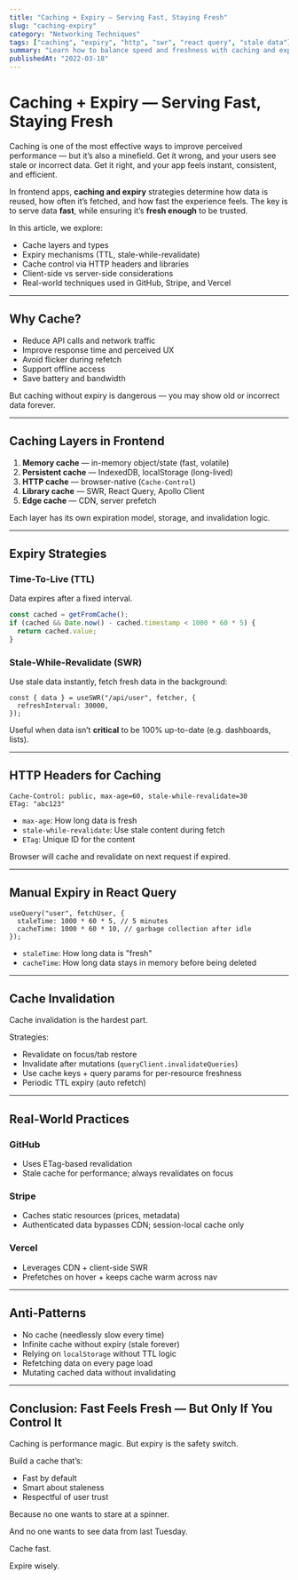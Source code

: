 ```yaml
---
title: "Caching + Expiry — Serving Fast, Staying Fresh"
slug: "caching-expiry"
category: "Networking Techniques"
tags: ["caching", "expiry", "http", "swr", "react query", "stale data"]
summary: "Learn how to balance speed and freshness with caching and expiry techniques. Explore stale-while-revalidate, HTTP headers, memory vs persistent caches, and how top apps like GitHub and Stripe manage cache invalidation."
publishedAt: "2022-03-18"
---
```


# Caching + Expiry — Serving Fast, Staying Fresh

Caching is one of the most effective ways to improve perceived performance — but it’s also a minefield. Get it wrong, and your users see stale or incorrect data. Get it right, and your app feels instant, consistent, and efficient.

In frontend apps, **caching and expiry** strategies determine how data is reused, how often it’s fetched, and how fast the experience feels. The key is to serve data **fast**, while ensuring it’s **fresh enough** to be trusted.

In this article, we explore:
- Cache layers and types
- Expiry mechanisms (TTL, stale-while-revalidate)
- Cache control via HTTP headers and libraries
- Client-side vs server-side considerations
- Real-world techniques used in GitHub, Stripe, and Vercel

---

## Why Cache?

- Reduce API calls and network traffic
- Improve response time and perceived UX
- Avoid flicker during refetch
- Support offline access
- Save battery and bandwidth

But caching without expiry is dangerous — you may show old or incorrect data forever.

---

## Caching Layers in Frontend

1. **Memory cache** — in-memory object/state (fast, volatile)
2. **Persistent cache** — IndexedDB, localStorage (long-lived)
3. **HTTP cache** — browser-native (`Cache-Control`)
4. **Library cache** — SWR, React Query, Apollo Client
5. **Edge cache** — CDN, server prefetch

Each layer has its own expiration model, storage, and invalidation logic.

---

## Expiry Strategies

### Time-To-Live (TTL)

Data expires after a fixed interval.

```js
const cached = getFromCache();
if (cached && Date.now() - cached.timestamp < 1000 * 60 * 5) {
  return cached.value;
}
```

### Stale-While-Revalidate (SWR)

Use stale data instantly, fetch fresh data in the background:

```tsx
const { data } = useSWR("/api/user", fetcher, {
  refreshInterval: 30000,
});
```

Useful when data isn’t **critical** to be 100% up-to-date (e.g. dashboards, lists).

---

## HTTP Headers for Caching

```http
Cache-Control: public, max-age=60, stale-while-revalidate=30
ETag: "abc123"
```

- `max-age`: How long data is fresh
- `stale-while-revalidate`: Use stale content during fetch
- `ETag`: Unique ID for the content

Browser will cache and revalidate on next request if expired.

---

## Manual Expiry in React Query

```tsx
useQuery("user", fetchUser, {
  staleTime: 1000 * 60 * 5, // 5 minutes
  cacheTime: 1000 * 60 * 10, // garbage collection after idle
});
```

- `staleTime`: How long data is "fresh"
- `cacheTime`: How long data stays in memory before being deleted

---

## Cache Invalidation

Cache invalidation is the hardest part.

Strategies:
- Revalidate on focus/tab restore
- Invalidate after mutations (`queryClient.invalidateQueries`)
- Use cache keys + query params for per-resource freshness
- Periodic TTL expiry (auto refetch)

---

## Real-World Practices

### GitHub

- Uses ETag-based revalidation
- Stale cache for performance; always revalidates on focus

### Stripe

- Caches static resources (prices, metadata)
- Authenticated data bypasses CDN; session-local cache only

### Vercel

- Leverages CDN + client-side SWR
- Prefetches on hover + keeps cache warm across nav

---

## Anti-Patterns

- No cache (needlessly slow every time)
- Infinite cache without expiry (stale forever)
- Relying on `localStorage` without TTL logic
- Refetching data on every page load
- Mutating cached data without invalidating

---

## Conclusion: Fast Feels Fresh — But Only If You Control It

Caching is performance magic. But expiry is the safety switch.

Build a cache that’s:
- Fast by default
- Smart about staleness
- Respectful of user trust

Because no one wants to stare at a spinner.

And no one wants to see data from last Tuesday.

Cache fast.

Expire wisely.


